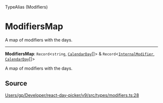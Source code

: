 <SectionTitle>TypeAlias (Modifiers)</SectionTitle>

# ModifiersMap

<Description>
A map of modifiers with the days.
</Description>

---

<a id="undefined" name="undefined"></a>

<SignatureMemberIdentifier>**ModifiersMap**: `Record`\<`string`, [`CalendarDay`](/api/next/classes/CalendarDay.md)[]\> & `Record`\<[`InternalModifier`](/api/next/type-aliases/InternalModifier.md), [`CalendarDay`](/api/next/classes/CalendarDay.md)[]\></SignatureMemberIdentifier>

A map of modifiers with the days.

## Source

[Users/gp/Developer/react-day-picker/v9/src/types/modifiers.ts:28](https://github.com/gpbl/react-day-picker/blob/next/src/types/modifiers.ts#L28)
